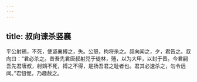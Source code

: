 ```yaml
---
---
---
```

title: 叔向谏杀竖襄
---


平公射鴳，不死，使竖襄搏之，失。公怒，拘将杀之。叔向闻之，夕，君告之。叔向曰：“君必杀之。昔吾先君唐叔射兕于徒林，殪，以为大甲，以封于晋。今君嗣吾先君唐叔，射鴳不死，搏之不得，是扬吾君之耻者也。君其必速杀之，勿令远闻。”君忸怩，乃趣赦之。

